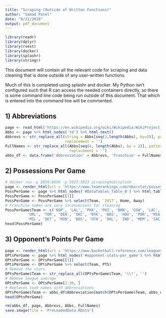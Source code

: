 ```yaml
---
title: "Scraping (Outside of Written Functions)"
author: "Samad Patel"
date: "8/21/2018"
output: pdf_document
---
```

```r
library(readr)
library(dplyr)
library(rvest)
library(docker)
library(splashr)
library(stringr)
```

This document will contain all the relevant code for scraping and data cleaning that is done outside of any user-written functions. 

Much of this is completed using splashr and docker. My Python isn't configured such that R can access the needed containers directly, so there is some command line code being run outside of this document. That which is entered into the command line will be commented. 

## 1) Abbreviations
```r
page <- read_html('https://en.wikipedia.org/wiki/Wikipedia:WikiProject_National_Basketball_Association/National_Basketball_Association_team_abbreviations')
Abbs <- page %>% html_nodes('td') %>% html_text()
Abbrevs <- str_replace_all(string = Abbs[seq(3,length(Abbs), by=2)], pattern = '\\n',
                           replacement = '')
FullNames <- str_replace_all(Abbs[seq(4, length(Abbs), by = 2)], pattern = '\\n', 
                             replacement = '')
abbs_df <- data.frame('Abbreviation' = Abbrevs, 'Franchise' = FullNames, stringsAsFactors = FALSE)
```


## 2) Possessions Per Game
```r
# docker run -p 8050:8050 -p 5023:5023 scrapinghub/splash
page <- render_html(url = 'https://www.teamrankings.com/nba/stat/possessions-per-game')
PossPerGame <- page %>% html_nodes('#DataTables_Table_0') %>% html_table()
PossPerGame <- PossPerGame[[1]]
PossPerGame <- PossPerGame %>% select(Team, `2017`, Home, Away)
# Franchise names are very inconvenient for cleaning
PossPerGame$Team <- c('NOP', 'LAL', 'PHX', 'PHI', 'BKN', 'GSW', 'LAC', 'CHI', 'CHA', 'ATL', 
          'ORL', 'TOR', 'DEN', 'OKC', 'NYK', 'WAS', 'HOU', 'POR', 'MIA', 'CLE', 
          'MIL', 'DET', 'MIN', 'BOS', 'UTA', 'DAL', 'IND', 'MEM', 'SAC', 'SAS')
head(PossPerGame)
```

## 3) Opponent's Points Per Game
```r
page <- render_html(url = 'https://www.basketball-reference.com/leagues/NBA_2018.html')
OPtsPerGame <- page %>% html_nodes('#opponent-stats-per_game') %>% html_table()
OPtsPerGame <- OPtsPerGame[[1]]
OPtsPerGame <- OPtsPerGame %>% select(Team, PTS)
# Remove the stars
OPtsPerGame$Team <- str_replace_all(OPtsPerGame$Team, '\\*', '')
# Remove league average
OPtsPerGame <- OPtsPerGame[1:30, ]
# Replaces team names with abbreviations 
OPtsPerGame$Team <- abbs_df$Abbreviation[match(OPtsPerGame$Team, abbs_df$Franchise)]
head(OPtsPerGame)
```
```r
rm(abbs_df, page, Abbrevs, Abbs, FullNames)
save.image(file = 'PreLoadedData.RData')
```

